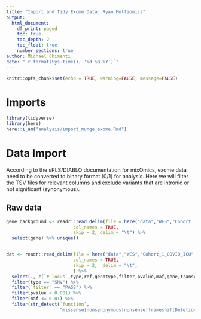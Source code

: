 ```yaml
---
title: "Import and Tidy Exome Data: Ryan Multiomics"
output: 
  html_document:
    df_print: paged
    toc: true
    toc_depth: 2
    toc_float: true
    number_sections: true
author: Michael Chimenti
date: "`r format(Sys.time(), '%d %B %Y')`"
---
```


```r
knitr::opts_chunk$set(echo = TRUE, warning=FALSE, message=FALSE)
```

# Imports

```r
library(tidyverse)
library(here)
here::i_am("analysis/import_munge_exome.Rmd")
```

# Data Import 

According to the sPLS/DIABLO documentation for mixOmics, exome data need to be converted to binary format (0/1) for analysis.  Here we will filter the TSV files for relevant columns and exclude variants that are intronic or not significant (synonymous).  

## Raw data

```r
gene_background <- readr::read_delim(file = here("data","WES","Cohort_1_COVID_ICU","DNA_2_v1-full.tsv"), 
                         col_names = TRUE,
                         skip = 2, delim = "\t") %>%
  select(gene) %>% unique()


dat <- readr::read_delim(file = here("data","WES","Cohort_1_COVID_ICU","DNA_2_v1-full.tsv"), 
                         col_names = TRUE,
                         skip = 2,  delim = "\t",
                         ) %>% 
  select(., c(`# locus`,type,ref,genotype,filter,pvalue,maf,gene,transcript,location,`function`,codon,exon,protein,coding,sift,polyphen)) %>%
  filter(type == "SNV") %>%
  filter(`filter` == "PASS") %>% 
  filter(pvalue < 0.001) %>% 
  filter(maf <= 0.01) %>% 
  filter(str_detect(`function`,
                    "missense|nonsynonymous|nonsense|frameshiftDeletion|frameshiftInsertion|stoploss"))
         
         
```

